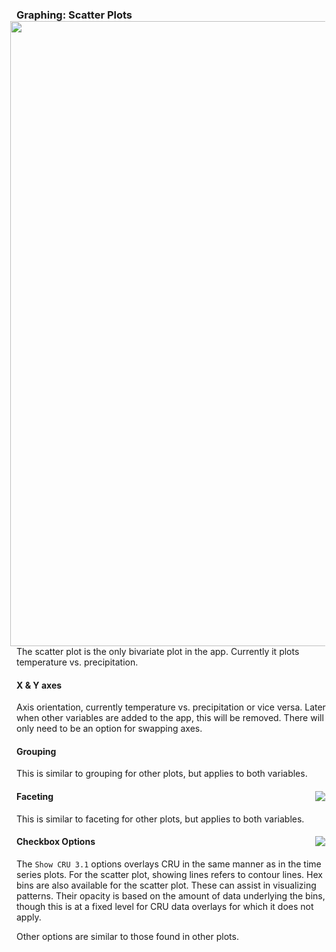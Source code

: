 ### Graphing: Scatter Plots <img style="float: right; padding-left: 10px; padding-right: 10px" src="screenshots/plotTS_example_1_black.png" width="1000"/>
The scatter plot is the only bivariate plot in the app. Currently it plots temperature vs. precipitation.

#### X & Y axes
Axis orientation, currently temperature vs. precipitation or vice versa.
Later when other variables are added to the app, this will be removed. There will only need to be an option for swapping axes.

#### Grouping
This is similar to grouping for other plots, but applies to both variables.

#### Faceting <img style="float: right; padding-left: 10px; padding-right: 10px" src="screenshots/plotTS_group_white.png"/>
This is similar to faceting for other plots, but applies to both variables.

#### Checkbox Options <img style="float: right; padding-left: 10px; padding-right: 10px" src="screenshots/plotTS_colors_white.png"/>
The `Show CRU 3.1` options overlays CRU in the same manner as in the time series plots.
For the scatter plot, showing lines refers to contour lines.
Hex bins are also available for the scatter plot. These can assist in visualizing patterns.
Their opacity is based on the amount of data underlying the bins, though this is at a fixed level for CRU data overlays for which it does not apply.

Other options are similar to those found in other plots.
